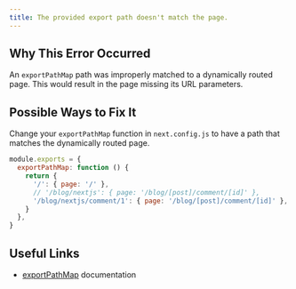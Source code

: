 ```yaml
---
title: The provided export path doesn't match the page.
---
```


## Why This Error Occurred

An `exportPathMap` path was improperly matched to a dynamically routed page.
This would result in the page missing its URL parameters.

## Possible Ways to Fix It

Change your `exportPathMap` function in `next.config.js` to have a path that matches the dynamically routed page.

```js filename="next.config.js"
module.exports = {
  exportPathMap: function () {
    return {
      '/': { page: '/' },
      // '/blog/nextjs': { page: '/blog/[post]/comment/[id]' },        // wrong
      '/blog/nextjs/comment/1': { page: '/blog/[post]/comment/[id]' }, // correct
    }
  },
}
```

## Useful Links

- [exportPathMap](/docs/pages/api-reference/next-config-js/exportPathMap) documentation
